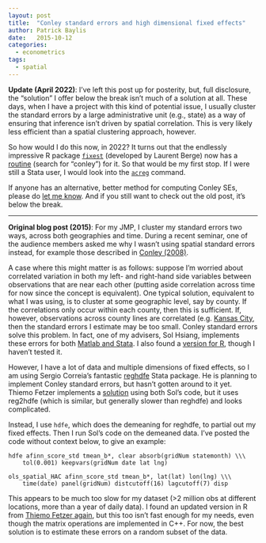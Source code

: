 ```yaml
---
layout: post
title:  "Conley standard errors and high dimensional fixed effects"
author: Patrick Baylis
date:   2015-10-12
categories:
  - econometrics
tags:
  - spatial
---
```


**Update (April 2022)**: I've left this post up for posterity, but, full disclosure, the "solution" I offer below the break isn't much of a solution at all. These days, when I have a project with this kind of potential issue, I usually cluster the standard errors by a large administrative unit (e.g., state) as a way of ensuring that inference isn't driven by spatial correlation. This is very likely less efficient than a spatial clustering approach, however.

So how would I do this now, in 2022? It turns out that the endlessly impressive R package [`fixest`](https://lrberge.github.io/fixest/index.html) (developed by Laurent Berge) now has a [routine](https://lrberge.github.io/fixest/articles/fixest_walkthrough.html) (search for "conley") for it. So that would be my first stop. If I were still a Stata user, I would look into the [`acreg`](https://www.stata.com/meeting/switzerland20/slides/Switzerland20_Colella.pdf) command.

If anyone has an alternative, better method for computing Conley SEs, please do [let me know](mailto:patrick.baylis@ubc.ca). And if you still want to check out the old post, it's below the break.

___

**Original blog post (2015)**: For my JMP, I cluster my standard errors two ways, across both geographies and time. During a recent seminar, one of the audience members asked me why I wasn't using spatial standard errors instead, for example those described in [Conley (2008)](http://www.dictionaryofeconomics.com/article?id=pde2008_S000450).

A case where this might matter is as follows: suppose I'm worried about correlated variation in both my left- and right-hand side variables between observations that are near each other (putting aside correlation across time for now since the concept is equivalent). One typical solution, equivalent to what I was using, is to cluster at some geographic level, say by county. If the correlations only occur within each county, then this is sufficient. If, however, observations across county lines are correlated (e.g. [Kansas City](https://goo.gl/maps/1TuZd9icj812), then the standard errors I estimate may be too small. Conley standard errors solve this problem. In fact, one of my advisers, Sol Hsiang, implements these errors for both [Matlab and Stata](http://www.fight-entropy.com/2010/06/standard-error-adjustment-ols-for.html). I also found a [version for R](https://gist.github.com/devmag/f18ec223df7aef78402b), though I haven't tested it.

However, I have a lot of data and multiple dimensions of fixed effects, so I am using Sergio Correia's fantastic [reghdfe](https://github.com/sergiocorreia/reghdfe) Stata package. He is planning to implement Conley standard errors, but hasn't gotten around to it yet. Thiemo Fetzer implements a [solution](http://www.trfetzer.com/conley-spatial-hac-errors-with-fixed-effects/) using both Sol's code, but it uses reg2hdfe (which is similar, but generally slower than reghdfe) and looks complicated.

Instead, I use `hdfe`, which does the demeaning for reghdfe, to partial out my fixed effects. Then I run Sol's code on the demeaned data. I've posted the code without context below, to give an example:

    hdfe afinn_score_std tmean_b*, clear absorb(gridNum statemonth) \\\
        tol(0.001) keepvars(gridNum date lat lng)

    ols_spatial_HAC afinn_score_std tmean_b*, lat(lat) lon(lng) \\\
        time(date) panel(gridNum) distcutoff(16) lagcutoff(7) disp


This appears to be much too slow for my dataset (>2 million obs at different locations, more than a year of daily data). I found an updated version in R from [Thiemo Fetzer again](http://freigeist.devmag.net/economics/936-spatial-temporal-autocorrelation-correction-with-r-conley.html), but this too isn't fast enough for my needs, even though the matrix operations are implemented in C++. For now, the best solution is to estimate these errors on a random subset of the data.
